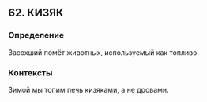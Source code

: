 ## 62. КИЗЯК
### Определение
Засохший помёт животных, используемый как топливо.

### Контексты
Зимой мы топим печь кизяками, а не дровами.

